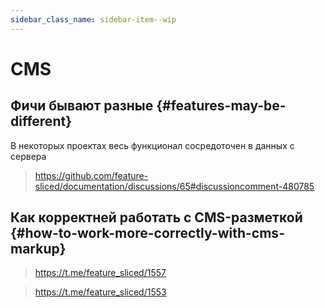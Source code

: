```yaml
---
sidebar_class_name: sidebar-item--wip
---
```



# CMS

<WIP ticket="172" />

## Фичи бывают разные {#features-may-be-different}

В некоторых проектах весь функционал сосредоточен в данных с сервера

> https://github.com/feature-sliced/documentation/discussions/65#discussioncomment-480785

## Как корректней работать с CMS-разметкой {#how-to-work-more-correctly-with-cms-markup}

> https://t.me/feature_sliced/1557

> https://t.me/feature_sliced/1553
